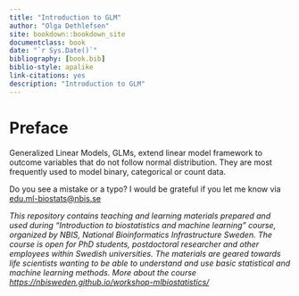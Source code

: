 ```yaml
---
title: "Introduction to GLM"
author: "Olga Dethlefsen"
site: bookdown::bookdown_site
documentclass: book
date: "`r Sys.Date()`"  
bibliography: [book.bib]
biblio-style: apalike
link-citations: yes
description: "Introduction to GLM"
---
```


# Preface {-}

Generalized Linear Models, GLMs, extend linear model framework to outcome variables that do not follow normal distribution. They are most frequently used to model binary, categorical or count data. 



Do you see a mistake or a typo? I would be grateful if you let me know via [edu.ml-biostats@nbis.se](edu.ml-biostats@nbis.se)

*This repository contains teaching and learning materials prepared and used during "Introduction to biostatistics and machine learning" course, organized by NBIS, National Bioinformatics Infrastructure Sweden. The course is open for PhD students, postdoctoral researcher and other employees within Swedish universities. The materials are geared towards life scientists wanting to be able to understand and use basic statistical and machine learning methods. More about the course [https://nbisweden.github.io/workshop-mlbiostatistics/](https://nbisweden.github.io/workshop-mlbiostatistics/)*

